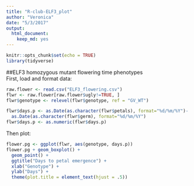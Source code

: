 ```yaml
---
title: "R-club-ELF3_plot"
author: "Veronica"
date: "5/3/2017"
output: 
  html_document: 
    keep_md: yes
---
```


```r
knitr::opts_chunk$set(echo = TRUE)
library(tidyverse)
```

##ELF3 homozygous mutant flowering time phenotypes  
First, load and format data:
```r
raw.flower <- read.csv("ELF3_flowering.csv")
flwr <- raw.flower[raw.flower$ugly!=TRUE, ]
flwr$genotype <- relevel(flwr$genotype, ref = "GV_WT")

flwr$days.p <- as.Date(as.character(flwr$petals), format="%d/%m/%Y")-
  as.Date(as.character(flwr$germ), format="%d/%m/%Y")
flwr$days.p <- as.numeric(flwr$days.p)
```

Then plot:
```r
flower.pg <- ggplot(flwr, aes(genotype, days.p))
flower.pg + geom_boxplot() +
  geom_point() +
  ggtitle("Days to petal emergence") + 
  xlab("Genotype") + 
  ylab("Days") +
  theme(plot.title = element_text(hjust = .5)) 
```

